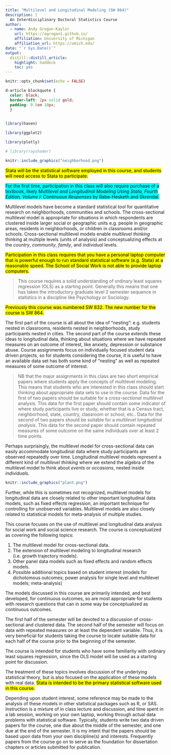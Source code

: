 ```yaml
---
title: "Multilevel and Longitudinal Modeling (SW 864)"
description: |
  An Interdisciplinary Doctoral Statistics Course
author:
  - name: Andy Grogan-Kaylor 
    url: https://agrogan1.github.io/
    affiliation: University of Michigan
    affiliation_url: https://umich.edu/
date: "`r Sys.Date()`"
output:
  distill::distill_article:
    highlight: haddock
    toc: yes
---
```


```r

knitr::opts_chunk$set(echo = FALSE)

```

```css

d-article blockquote {
  color: black;
  border-left: 2px solid gold; 
  padding: 0.5em 10px;
  }
  
```

```r

library(haven)

library(ggplot2)

library(plotly)

# library(rayshader)

```

```r

knitr::include_graphics("neighborhood.png")

```

<aside>
<mark>Stata will be the statistical software employed in this course, and students will need access to Stata to participate.</mark>

<span style="background-color: #00FFFF">For the first time, participation in this class will also require purchase of a textbook, likely *Multilevel and Longitudinal Modeling Using Stata, Fourth Edition, Volume I: Continuous Responses* by Rabe-Hesketh and Skrondal.</span>
</aside>

Multilevel models have become a standard statistical tool for quantitative research on neighborhoods, communities and schools.  The cross-sectional multilevel model is appropriate for situations in which respondents are clustered inside larger social or geographic units e.g. people in geographic areas, residents in neighborhoods, or children in classrooms and/or schools. Cross-sectional multilevel models enable *multilevel thinking* thinking at multiple levels (units of analysis) and conceptualizing effects at the *country*, *community*, *family*, and *individual* levels.

<aside>
<mark>Participation in this class requires that you have a personal laptop computer that is powerful enough to run standard statistical software (e.g. Stata) at a reasonable speed.  The School of Social Work is not able to provide laptop computers.</mark>
</aside>

> This course requires a solid understanding of ordinary least squares regression (OLS) as a starting point. Generally this means that one has taken the introductory graduate level 2 semester sequence in statistics in a discipline like Psychology or Sociology.

<aside>
<mark>Previously this course was numbered SW 832. The new number for the course is SW 864.</mark>
</aside>

The first part of the course is all about the idea of “nesting”:  e.g. students nested in classrooms, residents nested in neighborhoods, study participants nested in cities. The second part of the course extends these ideas to longitudinal data, thinking about situations where we have repeated measures on an outcome of interest, like anxiety, depression or substance abuse.  Course assignments focus on individually focused student data driven projects, so for students considering the course, it is useful to have an available data set has both some kind of “nesting” as well as repeated measures of some outcome of interest.

> NB that the major assignments in this class are two short empirical papers where students apply the concepts of multilevel modeling. This means that students who are interested in this class should start thinking about appropriate data sets to use in the course. Data for the first of two papers should be suitable for a *cross-sectional multilevel* analysis. This data for the first paper should contain some indicator of where study participants live or study, whether that is a Census tract, neighborhood, state, country, classroom or school, etc.. Data for the second of two papers should be suitable for a *multilevel longitudinal analysis*. This data for the second paper should contain repeated measures of some outcome on the same individuals over at least 2 time points.

Perhaps surprisingly, the multilevel model for cross-sectional data can easily accommodate longitudinal data where study participants are observed repeatedly over time. Longitudinal multilevel models represent a different kind of *multilevel thinking* where we extend the algebra of the multilevel model to think about *events* or *occasions*, nested inside *individuals.*


```r

knitr::include_graphics("plant.png")

```

Further, while this is sometimes not recognized, multilevel models for longitudinal data are closely related to other important longitudinal data models, such as fixed effects regression, an important technique for controlling for unobserved variables.  Multilevel models are also closely related to statistical models for meta-analysis of multiple studies.

This course focuses on the use of multilevel and longitudinal data analysis for social work and social science research.  The course is conceptualized as covering the following topics:

1. The multilevel model for cross-sectional data.
2. The extension of multilevel modeling to longitudinal research (i.e. growth trajectory models).
3. Other panel data models such as fixed effects and random effects models.
4. Possible additional topics based on student interest (models for dichotomous outcomes; power analysis for single level and multilevel models; meta-analysis)

The models discussed in this course are primarily intended, and best developed, for continuous outcomes, so are most appropriate for students with research questions that can in some way be conceptualized as continuous outcomes.

The first half of the semester will be devoted to a discussion of cross-sectional and clustered data.  The second half of the semester will focus on data with repeated measures on at least the dependent variable. Thus, it is very beneficial for students taking the course to locate suitable data for each half of the course prior to the beginning of the semester.

The course is intended for students who have some familiarity with ordinary least squares regression, since the OLS model will be used as a starting point for discussion.

The treatment of these topics involves discussion of the underlying statistical theory, but is also focused on the application of these models with real data.  <mark>Stata is intended to be the primary statistical software used in this course.</mark>

Depending upon student interest, some reference may be made to the analysis of these models in other statistical packages such as R, or SAS. Instruction is a mixture of in class lecture and discussion, and time spent in a lab session, working on your own laptop, working through actual data problems with statistical software.  Typically, students write two data driven papers for the course, one due about the middle of the semester, and one due at the end of the semester.  It is my intent that the papers should be based upon data from your own discipline(s) and interests.  Frequently papers from the course go on to serve as the foundation for dissertation chapters or articles submitted for publication.







